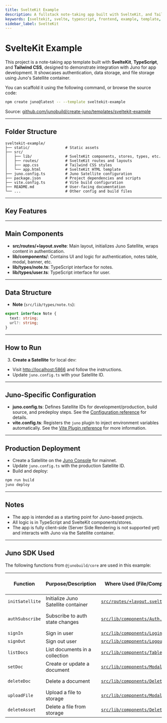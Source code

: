 ```yaml
---
title: SvelteKit Example
description: A fullstack note-taking app built with SvelteKit, and Tailwind CSS using Juno for authentication, data, and file storage.
keywords: [sveltekit, svelte, typescript, frontend, example, template, juno]
sidebar_label: SvelteKit
---
```


# SvelteKit Example

This project is a note-taking app template built with **SvelteKit**, **TypeScript**, and **Tailwind CSS**, designed to demonstrate integration with Juno for app development. It showcases authentication, data storage, and file storage using Juno's Satellite container.

You can scaffold it using the following command, or browse the source code:

```bash
npm create juno@latest -- --template sveltekit-example
```

Source: [github.com/junobuild/create-juno/templates/sveltekit-example](https://github.com/junobuild/create-juno/tree/main/templates/sveltekit-example)

---

## Folder Structure

```
sveltekit-example/
├── static/                # Static assets
├── src/
│   ├── lib/               # SvelteKit components, stores, types, etc.
│   ├── routes/            # SvelteKit routes and layouts
│   ├── app.css            # Tailwind CSS styles
│   └── app.html           # SvelteKit HTML template
├── juno.config.ts         # Juno Satellite configuration
├── package.json           # Project dependencies and scripts
├── vite.config.ts         # Vite build configuration
├── README.md              # User-facing documentation
└── ...                    # Other config and build files
```

---

## Key Features


<KeyFeatures />

---

## Main Components

- **src/routes/+layout.svelte**: Main layout, initializes Juno Satellite, wraps content in authentication.
- **lib/components/**: Contains UI and logic for authentication, notes table, modal, banner, etc.
- **lib/types/note.ts**: TypeScript interface for notes.
- **lib/types/user.ts**: TypeScript interface for user.

---

## Data Structure

- **Note** (`src/lib/types/note.ts`):

```ts
export interface Note {
  text: string;
  url?: string;
}
```

---

## How to Run


<HowToStart />

3. **Create a Satellite** for local dev:

- Visit [http://localhost:5866](http://localhost:5866) and follow the instructions.
- Update `juno.config.ts` with your Satellite ID.


<HowToRun />

---

## Juno-Specific Configuration

- **juno.config.ts**: Defines Satellite IDs for development/production, build source, and predeploy steps. See the [Configuration reference](../../reference/configuration.mdx) for details.
- **vite.config.ts**: Registers the `juno` plugin to inject environment variables automatically. See the [Vite Plugin reference](../../reference/plugins.mdx#vite-plugin) for more information.

---

## Production Deployment

- Create a Satellite on the [Juno Console](https://juno.build) for mainnet.
- Update `juno.config.ts` with the production Satellite ID.
- Build and deploy:

```bash
npm run build
juno deploy
```

---

## Notes

- The app is intended as a starting point for Juno-based projects.
- All logic is in TypeScript and SvelteKit components/stores.
- The app is fully client-side (Server Side Rendering is not supported yet) and interacts with Juno via the Satellite container.

---

## Juno SDK Used

The following functions from `@junobuild/core` are used in this example:

| Function        | Purpose/Description                 | Where Used (File/Component)                                                                                                                           | Juno Docs/Source Reference                                                                    |
| --------------- | ----------------------------------- | ----------------------------------------------------------------------------------------------------------------------------------------------------- | --------------------------------------------------------------------------------------------- |
| `initSatellite` | Initialize Juno Satellite container | [`src/routes/+layout.svelte`](https://github.com/junobuild/create-juno/blob/main/templates/sveltekit-example/src/routes/+layout.svelte)               | [Initialization](../../setup-the-sdk#initialization)                                          |
| `authSubscribe` | Subscribe to auth state changes     | [`src/lib/components/Auth.svelte`](https://github.com/junobuild/create-juno/blob/main/templates/sveltekit-example/src/lib/components/Auth.svelte)     | [Listening to Auth Changes](../../build/authentication/development#listening-to-auth-changes) |
| `signIn`        | Sign in user                        | [`src/lib/components/Login.svelte`](https://github.com/junobuild/create-juno/blob/main/templates/sveltekit-example/src/lib/components/Login.svelte)   | [Sign-in](../../build/authentication/development#sign-in)                                     |
| `signOut`       | Sign out user                       | [`src/lib/components/Logout.svelte`](https://github.com/junobuild/create-juno/blob/main/templates/sveltekit-example/src/lib/components/Logout.svelte) | [Sign-out](../../build/authentication/development#sign-out)                                   |
| `listDocs`      | List documents in a collection      | [`src/lib/components/Table.svelte`](https://github.com/junobuild/create-juno/blob/main/templates/sveltekit-example/src/lib/components/Table.svelte)   | [List documents](../../build/datastore/development#list-documents)                            |
| `setDoc`        | Create or update a document         | [`src/lib/components/Modal.svelte`](https://github.com/junobuild/create-juno/blob/main/templates/sveltekit-example/src/lib/components/Modal.svelte)   | [Add a document](../../build/datastore/development#add-a-document)                            |
| `deleteDoc`     | Delete a document                   | [`src/lib/components/Delete.svelte`](https://github.com/junobuild/create-juno/blob/main/templates/sveltekit-example/src/lib/components/Delete.svelte) | [Delete a document](../../build/datastore/development#delete-a-document)                      |
| `uploadFile`    | Upload a file to storage            | [`src/lib/components/Modal.svelte`](https://github.com/junobuild/create-juno/blob/main/templates/sveltekit-example/src/lib/components/Modal.svelte)   | [Upload file](../../build/storage/development#upload-file)                                    |
| `deleteAsset`   | Delete a file from storage          | [`src/lib/components/Delete.svelte`](https://github.com/junobuild/create-juno/blob/main/templates/sveltekit-example/src/lib/components/Delete.svelte) | [Delete asset](../../build/storage/development#delete-asset)                                  |
